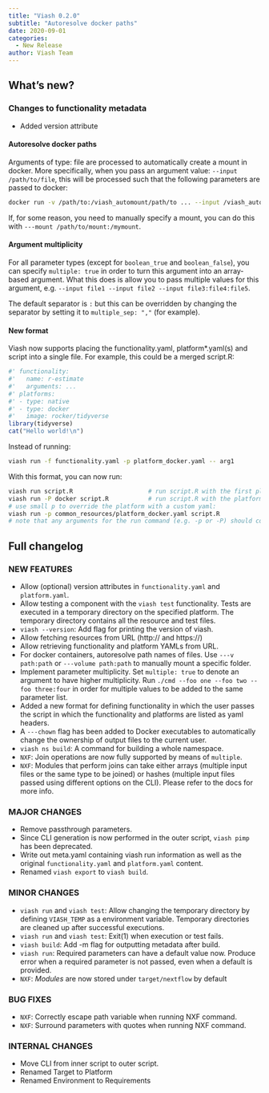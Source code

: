 ```yaml
---
title: "Viash 0.2.0"
subtitle: "Autoresolve docker paths"
date: 2020-09-01
categories:
  - New Release
author: Viash Team
---
```


## What's new?

### Changes to functionality metadata

- Added version attribute

#### Autoresolve docker paths

Arguments of type: file are processed to automatically create a mount in docker. More specifically, when you pass an argument value: `--input /path/to/file`, this will be processed such that the following parameters are passed to docker:

  ```bash
  docker run -v /path/to:/viash_automount/path/to ... --input /viash_automount/path/to/file
  ```

If, for some reason, you need to manually specify a mount, you can do this with `---mount /path/to/mount:/mymount`.

#### Argument multiplicity

For all parameter types (except for `boolean_true` and `boolean_false`), you can specify `multiple: true` in order to turn this argument into an array-based argument. What this does is allow you to pass multiple values for this argument, e.g. `--input file1 --input file2 --input file3:file4:file5`.

The default separator is `:` but this can be overridden by changing the separator by setting it to `multiple_sep: ","` (for example).

#### New format

Viash now supports placing the functionality.yaml, platform*.yaml(s) and script into a single file. For example, this could be a merged script.R:

  ```r
  #' functionality:
  #'   name: r-estimate
  #'   arguments: ...
  #' platforms:
  #' - type: native
  #' - type: docker
  #'   image: rocker/tidyverse
  library(tidyverse)
  cat("Hello world!\n")
  ```

Instead of running:

  ```bash
  viash run -f functionality.yaml -p platform_docker.yaml -- arg1
  ```

With this format, you can now run:

  ```bash
  viash run script.R                     # run script.R with the first platform
  viash run -P docker script.R           # run script.R with the platform called 'docker' with the large P argument
  # use small p to override the platform with a custom yaml:
  viash run -p common_resources/platform_docker.yaml script.R
  # note that any arguments for the run command (e.g. -p or -P) should come before the script.R, as script.R is considered a trailing argument.
  ```

## Full changelog

### NEW FEATURES

* Allow (optional) version attributes in `functionality.yaml` and `platform.yaml`.
* Allow testing a component with the `viash test` functionality. Tests are executed in a temporary directory on the specified platform. The temporary directory contains all the resource and test files. 
* `viash --version`: Add flag for printing the version of viash.
* Allow fetching resources from URL (http:// and https://)
* Allow retrieving functionality and platform YAMLs from URL.
* For docker containers, autoresolve path names of files. Use `---v path:path` or `---volume path:path` to manually mount a specific folder.
* Implement parameter multiplicity. 
  Set `multiple: true` to denote an argument to have higher multiplicity. 
  Run `./cmd --foo one --foo two --foo three:four` in order for multiple values to be added to the same parameter list.
* Added a new format for defining functionality in which the user passes the script in which the functionality and platforms are listed as yaml headers.
* A `---chown` flag has been added to Docker executables to automatically change the ownership of output files to the current user.
* `viash ns build`: A command for building a whole namespace.
* `NXF`: Join operations are now fully supported by means of `multiple`.
* `NXF`: Modules that perform joins can take either arrays (multiple input files or the same type to be joined) or hashes (multiple input files passed using different options on the CLI). Please refer to the docs for more info.

### MAJOR CHANGES

* Remove passthrough parameters.
* Since CLI generation is now performed in the outer script, `viash pimp` has been deprecated.
* Write out meta.yaml containing viash run information as well as the original `functionality.yaml` and `platform.yaml` content.
* Renamed `viash export` to `viash build`.

### MINOR CHANGES

* `viash run` and `viash test`: Allow changing the temporary directory by defining `VIASH_TEMP` as a environment variable. Temporary directories are cleaned up after successful executions.
* `viash run` and `viash test`: Exit(1) when execution or test fails.
* `viash build`: Add -m flag for outputting metadata after build.
* `viash run`: Required parameters can have a default value now. Produce error when a required parameter is not passed, even when a default is provided.
* `NXF`: _Modules_ are now stored under `target/nextflow` by default

### BUG FIXES

* `NXF`: Correctly escape path variable when running NXF command.
* `NXF`: Surround parameters with quotes when running NXF command.

### INTERNAL CHANGES

* Move CLI from inner script to outer script.
* Renamed Target to Platform
* Renamed Environment to Requirements


